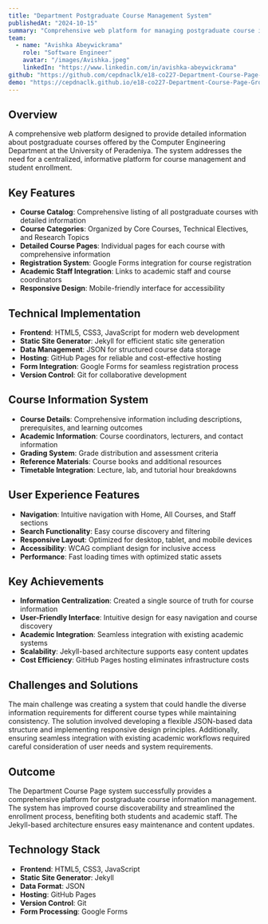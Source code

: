 ```yaml
---
title: "Department Postgraduate Course Management System"
publishedAt: "2024-10-15"
summary: "Comprehensive web platform for managing postgraduate course information with detailed course pages, registration system, and academic staff integration."
team:
  - name: "Avishka Abeywickrama"
    role: "Software Engineer"
    avatar: "/images/Avishka.jpeg"
    linkedIn: "https://www.linkedin.com/in/avishka-abeywickrama"
github: "https://github.com/cepdnaclk/e18-co227-Department-Course-Page-Group-B"
demo: "https://cepdnaclk.github.io/e18-co227-Department-Course-Page-Group-B/"
---
```


## Overview

A comprehensive web platform designed to provide detailed information about postgraduate courses offered by the Computer Engineering Department at the University of Peradeniya. The system addresses the need for a centralized, informative platform for course management and student enrollment.

## Key Features

- **Course Catalog**: Comprehensive listing of all postgraduate courses with detailed information
- **Course Categories**: Organized by Core Courses, Technical Electives, and Research Topics
- **Detailed Course Pages**: Individual pages for each course with comprehensive information
- **Registration System**: Google Forms integration for course registration
- **Academic Staff Integration**: Links to academic staff and course coordinators
- **Responsive Design**: Mobile-friendly interface for accessibility

## Technical Implementation

- **Frontend**: HTML5, CSS3, JavaScript for modern web development
- **Static Site Generator**: Jekyll for efficient static site generation
- **Data Management**: JSON for structured course data storage
- **Hosting**: GitHub Pages for reliable and cost-effective hosting
- **Form Integration**: Google Forms for seamless registration process
- **Version Control**: Git for collaborative development

## Course Information System

- **Course Details**: Comprehensive information including descriptions, prerequisites, and learning outcomes
- **Academic Information**: Course coordinators, lecturers, and contact information
- **Grading System**: Grade distribution and assessment criteria
- **Reference Materials**: Course books and additional resources
- **Timetable Integration**: Lecture, lab, and tutorial hour breakdowns

## User Experience Features

- **Navigation**: Intuitive navigation with Home, All Courses, and Staff sections
- **Search Functionality**: Easy course discovery and filtering
- **Responsive Layout**: Optimized for desktop, tablet, and mobile devices
- **Accessibility**: WCAG compliant design for inclusive access
- **Performance**: Fast loading times with optimized static assets

## Key Achievements

- **Information Centralization**: Created a single source of truth for course information
- **User-Friendly Interface**: Intuitive design for easy navigation and course discovery
- **Academic Integration**: Seamless integration with existing academic systems
- **Scalability**: Jekyll-based architecture supports easy content updates
- **Cost Efficiency**: GitHub Pages hosting eliminates infrastructure costs

## Challenges and Solutions

The main challenge was creating a system that could handle the diverse information requirements for different course types while maintaining consistency. The solution involved developing a flexible JSON-based data structure and implementing responsive design principles. Additionally, ensuring seamless integration with existing academic workflows required careful consideration of user needs and system requirements.

## Outcome

The Department Course Page system successfully provides a comprehensive platform for postgraduate course information management. The system has improved course discoverability and streamlined the enrollment process, benefiting both students and academic staff. The Jekyll-based architecture ensures easy maintenance and content updates.

## Technology Stack

- **Frontend**: HTML5, CSS3, JavaScript
- **Static Site Generator**: Jekyll
- **Data Format**: JSON
- **Hosting**: GitHub Pages
- **Version Control**: Git
- **Form Processing**: Google Forms
